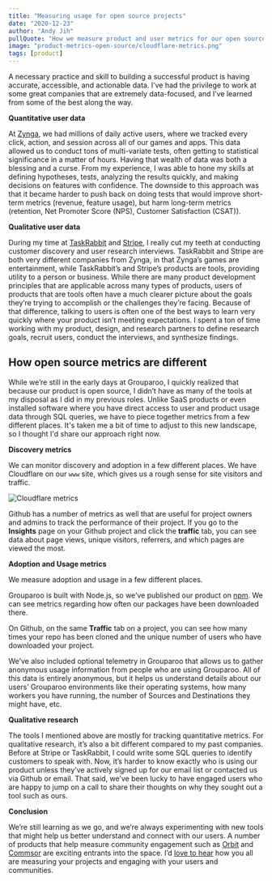 ```yaml
---
title: "Measuring usage for open source projects"
date: "2020-12-23"
author: "Andy Jih"
pullQuote: "How we measure product and user metrics for our open source product"
image: "product-metrics-open-source/cloudflare-metrics.png"
tags: [product]
---
```


A necessary practice and skill to building a successful product is having accurate, accessible, and actionable data. I’ve had the privilege to work at some great companies that are extremely data-focused, and I’ve learned from some of the best along the way.

**Quantitative user data**

At [Zynga](http://zynga.com), we had millions of daily active users, where we tracked every click, action, and session across all of our games and apps. This data allowed us to conduct tons of multi-variate tests, often getting to statistical significance in a matter of hours. Having that wealth of data was both a blessing and a curse. From my experience, I was able to hone my skills at defining hypotheses, tests, analyzing the results quickly, and making decisions on features with confidence. The downside to this approach was that it became harder to push back on doing tests that would improve short-term metrics (revenue, feature usage), but harm long-term metrics (retention, Net Promoter Score (NPS), Customer Satisfaction (CSAT)).

**Qualitative user data**

During my time at [TaskRabbit](http://taskrabbit.com) and [Stripe](http://stripe.com), I really cut my teeth at conducting customer discovery and user research interviews. TaskRabbit and Stripe are both very different companies from Zynga, in that Zynga’s games are entertainment, while TaskRabbit’s and Stripe’s products are tools, providing utility to a person or business. While there are many product development principles that are applicable across many types of products, users of products that are tools often have a much clearer picture about the goals they’re trying to accomplish or the challenges they’re facing. Because of that difference, talking to users is often one of the best ways to learn very quickly where your product isn’t meeting expectations. I spent a ton of time working with my product, design, and research partners to define research goals, recruit users, conduct the interviews, and synthesize findings.

## How open source metrics are different

While we’re still in the early days at Grouparoo, I quickly realized that because our product is open source, I didn’t have as many of the tools at my disposal as I did in my previous roles. Unlike SaaS products or even installed software where you have direct access to user and product usage data through SQL queries, we have to piece together metrics from a few different places. It's taken me a bit of time to adjust to this new landscape, so I thought I'd share our approach right now.

**Discovery metrics**

We can monitor discovery and adoption in a few different places. We have Cloudflare on our `www` site, which gives us a rough sense for site visitors and traffic.

<Image
  centered
  alt="Cloudflare metrics"
  src="product-metrics-open-source/cloudflare-metrics.png"
  width={2164}
  height={1412}
/>

Github has a number of metrics as well that are useful for project owners and admins to track the performance of their project. If you go to the **Insights** page on your Github project and click the **traffic** tab, you can see data about page views, unique visitors, referrers, and which pages are viewed the most.

**Adoption and Usage metrics**

We measure adoption and usage in a few different places.

Grouparoo is built with Node.js, so we’ve published our product on [npm](https://www.npmjs.com/package/@grouparoo/core). We can see metrics regarding how often our packages have been downloaded there.

On Github, on the same **Traffic** tab on a project, you can see how many times your repo has been cloned and the unique number of users who have downloaded your project.

We’ve also included optional telemetry in Grouparoo that allows us to gather anonymous usage information from people who are using Grouparoo. All of this data is entirely anonymous, but it helps us understand details about our users’ Grouparoo environments like their operating systems, how many workers you have running, the number of Sources and Destinations they might have, etc.

**Qualitative research**

The tools I mentioned above are mostly for tracking quantitative metrics. For qualitative research, it’s also a bit different compared to my past companies. Before at Stripe or TaskRabbit, I could write some SQL queries to identify customers to speak with. Now, it’s harder to know exactly who is using our product unless they’ve actively signed up for our email list or contacted us via Github or email. That said, we’ve been lucky to have engaged users who are happy to jump on a call to share their thoughts on why they sought out a tool such as ours.

**Conclusion**

We’re still learning as we go, and we’re always experimenting with new tools that might help us better understand and connect with our users. A number of products that help measure community engagement such as [Orbit](https://orbit.love/) and [Commsor](https://www.commsor.com/) are exciting entrants into the space. I’d [love to hear](https://github.com/grouparoo/grouparoo/discussions) how you all are measuring your projects and engaging with your users and communities.
